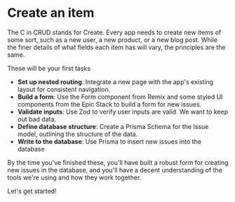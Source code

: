 # Create an item

The C in CRUD stands for Create. Every app needs to create new items of some sort, such as a new user, a new product, or a new blog post. While the finer details of what fields each item has will vary, the principles are the same.

These will be your first tasks

- **Set up nested routing**: Integrate a new page with the app's existing layout for consistent navigation.
- **Build a form**: Use the Form component from Remix and some styled UI components from the Epic Stack to build a form for new issues.
- **Validate inputs**: Use Zod to verify user inputs are valid. We want to keep out bad data.
- **Define database structure**: Create a Prisma Schema for the Issue model, outlining the structure of the data.
- **Write to the database**: Use Prisma to insert new issues into the database

By the time you've finished these, you'll have built a robust form for creating new issues in the database, and you'll have a decent understanding of the tools we're using and how they work together.

Let's get started!
